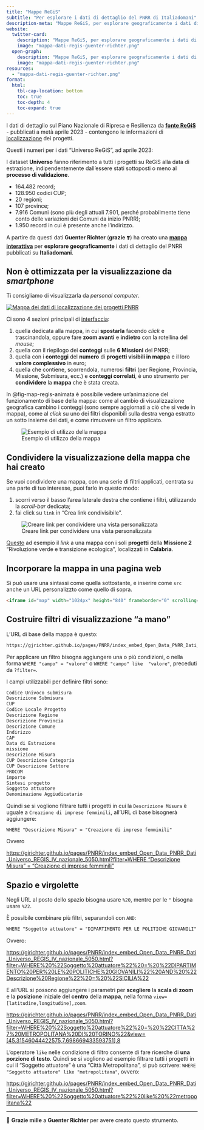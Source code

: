 ```yaml
---
title: "Mappe ReGiS"
subtitle: "Per esplorare i dati di dettaglio del PNRR di Italiadomani"
description-meta: "Mappe ReGiS, per esplorare geograficamente i dati di dettaglio del PNRR pubblicati su Italiadomani"
website:
  twitter-card:
    description: "Mappe ReGiS, per esplorare geograficamente i dati di dettaglio del PNRR pubblicati su Italiadomani"
    image: "mappa-dati-regis-guenter-richter.png"
  open-graph:
    description: "Mappe ReGiS, per esplorare geograficamente i dati di dettaglio del PNRR pubblicati su Italiadomani"
    image: "mappa-dati-regis-guenter-richter.png"
resources:
  - "mappa-dati-regis-guenter-richter.png"
format:
  html:
    tbl-cap-location: bottom
    toc: true
    toc-depth: 4
    toc-expand: true
---
```


I dati di dettaglio sul Piano Nazionale di Ripresa e Resilienza da [**fonte ReGiS**](index.qmd) - pubblicati a metà aprile 2023 - contengono le informazioni di [localizzazione](index.qmd#universo-regis---localizzazione-del-pnrr) dei progetti.

Questi i numeri per i dati "Universo ReGiS", ad aprile 2023:

::: aside
I dataset **Universo** fanno riferimento a tutti i progetti su ReGiS alla data di estrazione, indipendentemente dall'essere stati sottoposti o meno al **processo di validazione**.
:::

- 164.482 record;
- 128.950 codici CUP;
- 20 regioni;
- 107 province;
- 7.916 Comuni (sono più degli attuali 7.901, perché probabilmente tiene conto delle variazioni dei Comuni da inizio PNRR);
- 1.950 record in cui è presente anche l'indirizzo.


A partire da questi dati **Guenter Richter** (**grazie** ❣️) ha creato una [**mappa interattiva**](https://gjrichter.github.io/pages/PNRR/index_embed_Open_Data_PNRR_Dati_Universo_REGIS_IV_nazionale_5050.html) per **esplorare geograficamente** i dati di dettaglio del PNRR pubblicati su **Italiadomani**.

::: {.callout-note}
## Non è ottimizzata per la visualizzazione da *smartphone*
Ti consigliamo di visualizzarla da *personal computer*.
:::

[![Mappa dei dati di localizzazione dei progetti PNRR](images/mappa-regis-03.png){fig-alt="Mappe ReGiS, per esplorare geograficamente i dati di dettaglio del PNRR pubblicati su Italiadomani" #fig-map-regis}](https://gjrichter.github.io/pages/PNRR/index_embed_Open_Data_PNRR_Dati_Universo_REGIS_IV_nazionale_5050.html)

Ci sono 4 sezioni principali di [interfaccia](#fig-map-regis):

1. quella dedicata alla mappa, in cui **spostarla** facendo *click* e trascinandola, oppure fare **zoom avanti** e **indietro** con la rotellina del *mouse*;
2. quella con il riepilogo dei **conteggi** sulle **6 Missioni** del PNRR;
3. quella con i **conteggi** del **numero** di **progetti visibili in mappa** e il loro **valore complessivo** in euro;
4. quella che contiene, scorrendola, numerosi **filtri** (per Regione, Provincia, Missione, Submisura, ecc.) e **conteggi correlati**, è uno strumento per **condividere** la **mappa** che è stata creata.

In @fig-map-regis-animata è possibile vedere un'animazione del funzionamento di base della mappa: come al cambio di visualizzazione geografica cambino i conteggi (sono sempre aggiornati a ciò che si vede in mappa), come al *click* su uno dei filtri disponibili sulla destra venga estratto un sotto insieme dei dati, e come rimuovere un filtro applicato.

:::{.column-page}
![Esempio di utilizzo della mappa](images/mappe-regis.gif){fig-alt="GIF animata che mostra come funziona la mappa ReGiS" #fig-map-regis-animata}
:::

## Condividere la visualizzazione della mappa che hai creato

Se vuoi condividere una mappa, con una serie di filtri applicati, centrata su una parte di tuo interesse, puoi farlo in questo modo:

1. scorri verso il basso l'area laterale destra che contiene i filtri, utilizzando la *scroll-bar* dedicata;
2. fai click su `link` in "Crea link condivisibile".

![Creare link per condividere una vista personalizzata](images/mappa-regis-crea-link.png){fig-alt="Mappa ReGiS come condividere una visualizzazione personalizzata" #fig-map-regis-condividi}

[Questo](https://gjrichter.github.io/pages/PNRR/index_embed_Open_Data_PNRR_Dati_Universo_REGIS_IV_nazionale_5050.html?filter=WHERE%20%22Descrizione%20Regione%22%20=%20%22CALABRIA%22%20AND%20%22missione%22%20=%20%22M2%22&view=[39.07677595221322,16.707458496093754],8) ad esempio il *link* a una mappa con i soli **progetti** della **Missione 2** "Rivoluzione verde e transizione ecologica", localizzati in **Calabria**.

## Incorporare la mappa in una pagina web

Si può usare una sintassi come quella sottostante, e inserire come `src` anche un URL personalizzto come quello di sopra.

```.markdown
<iframe id="map" width="1024px" height="840" frameborder="0" scrolling="no" marginheight="0" marginwidth="0" src="https://gjrichter.github.io/pages/PNRR/index_embed_Open_Data_PNRR_Dati_Universo_REGIS_IV_nazionale_5050.html?filter=WHERE%20%22Descrizione%20Regione%22%20=%20%22CALABRIA%22%20AND%20%22missione%22%20=%20%22M2%22&view=[39.07677595221322,16.707458496093754],8"></iframe>

```


## Costruire filtri di visualizzazione "a mano"

L'URL di base della mappa è questo:

```.markdown
https://gjrichter.github.io/pages/PNRR/index_embed_Open_Data_PNRR_Dati_Universo_REGIS_IV_nazionale_5050.html
```

Per applicare un filtro bisogna aggiungere una o più condizioni, o nella forma `WHERE "campo" = "valore"` o `WHERE "campo" like  "valore"`, preceduti da `?filter=`.

I campi utilizzabili per definire filtri sono:

```.markdown
Codice Univoco submisura
Descrizione Submisura
CUP
Codice Locale Progetto
Descrizione Regione
Descrizione Provincia
Descrizione Comune
Indirizzo
CAP
Data di Estrazione
missione
Descrizione Misura
CUP Descrizione Categoria
CUP Descrizione Settore
PROCOM
importo
Sintesi progetto
Soggetto attuatore
Denominazione Aggiudicatario
```

Quindi se si vogliono filtrare tutti i progetti in cui la `Descrizione Misura` è uguale a `Creazione di imprese femminili`, all'URL di base bisognerà aggiungere:

`WHERE "Descrizione Misura" = "Creazione di imprese femminili"`

Ovvero

[[https://gjrichter.github.io/pages/PNRR/index_embed_Open_Data_PNRR_Dati_Universo_REGIS_IV_nazionale_5050.html?filter=WHERE "Descrizione Misura" = "Creazione di imprese femminili"](https://gjrichter.github.io/pages/PNRR/index_embed_Open_Data_PNRR_Dati_Universo_REGIS_IV_nazionale_5050.html?filter=WHERE%20%22Descrizione%20Misura%22%20=%20%22Creazione%20di%20imprese%20femminili%22)]{.long-url}

::: {.callout-important}
## Spazio e virgolette
Negli URL al posto dello spazio bisogna usare `%20`, mentre per le `"` bisogna usare `%22`.
:::


È possibile combinare più filtri, separandoli con `AND`:

```.markdown
WHERE "Soggetto attuatore" = "DIPARTIMENTO PER LE POLITICHE GIOVANILI" AND "Descrizione Regione" = "SICILIA"
```

Ovvero:

[[https://gjrichter.github.io/pages/PNRR/index_embed_Open_Data_PNRR_Dati_Universo_REGIS_IV_nazionale_5050.html?filter=WHERE%20%22Soggetto%20attuatore%22%20=%20%22DIPARTIMENTO%20PER%20LE%20POLITICHE%20GIOVANILI%22%20AND%20%22Descrizione%20Regione%22%20=%20%22SICILIA%22](https://gjrichter.github.io/pages/PNRR/index_embed_Open_Data_PNRR_Dati_Universo_REGIS_IV_nazionale_5050.html?filter=WHERE%20%22Soggetto%20attuatore%22%20=%20%22DIPARTIMENTO%20PER%20LE%20POLITICHE%20GIOVANILI%22%20AND%20%22Descrizione%20Regione%22%20=%20%22SICILIA%22)]{.long-url}

E all'URL si possono aggiungere i parametri per **scegliere** la **scala di zoom** e la **posizione** iniziale del **centro** della **mappa**, nella forma `view=[latitudine,longitudine],zoom`.

[[https://gjrichter.github.io/pages/PNRR/index_embed_Open_Data_PNRR_Dati_Universo_REGIS_IV_nazionale_5050.html?filter=WHERE%20%22Soggetto%20attuatore%22%20=%20%22CITTA%27%20METROPOLITANA%20DI%20TORINO%22&view=[45.31546044422575,7.698669433593751],8](https://gjrichter.github.io/pages/PNRR/index_embed_Open_Data_PNRR_Dati_Universo_REGIS_IV_nazionale_5050.html?filter=WHERE%20%22Soggetto%20attuatore%22%20=%20%22CITTA%27%20METROPOLITANA%20DI%20TORINO%22&view=[45.31546044422575,7.698669433593751],8)]{.long-url}

L'operatore `like` nelle condizione di filtro consente di fare ricerche di **una porzione di testo**. Quindi se si vogliono ad esempio filtrare tutti i progetti in cui il "Soggetto attuatore" è  una "Città Metropolitana", si può scrivere: `WHERE "Soggetto attuatore" like "metropolitana"`, ovvero:

[[https://gjrichter.github.io/pages/PNRR/index_embed_Open_Data_PNRR_Dati_Universo_REGIS_IV_nazionale_5050.html?filter=WHERE%20%22Soggetto%20attuatore%22%20like%20%22metropolitana%22](https://gjrichter.github.io/pages/PNRR/index_embed_Open_Data_PNRR_Dati_Universo_REGIS_IV_nazionale_5050.html?filter=WHERE%20%22Soggetto%20attuatore%22%20like%20%22metropolitana%22)]{.long-url}

---

🫶 **Grazie mille** a **Guenter Richter** per avere creato questo strumento.

